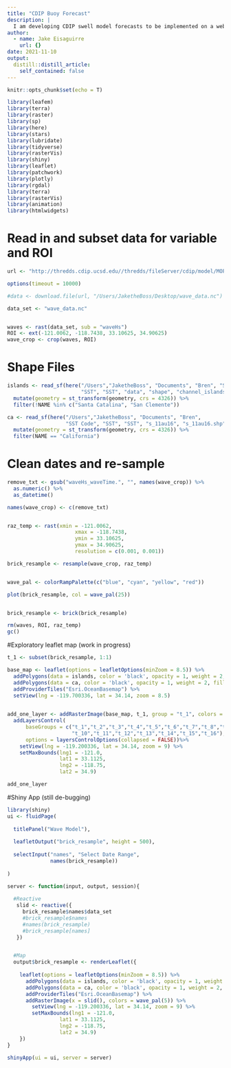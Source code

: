 ```yaml
---
title: "CDIP Buoy Forecast"
description: |
  I am developing CDIP swell model forecasts to be implemented on a website. This is a work in progress.
author:
  - name: Jake Eisaguirre
    url: {}
date: 2021-11-10
output:
  distill::distill_article:
    self_contained: false
---
```



```r
knitr::opts_chunk$set(echo = T)

library(leafem) 
library(terra)
library(raster)
library(sp)
library(here)
library(stars)
library(lubridate)
library(tidyverse)
library(rasterVis)
library(shiny)
library(leaflet)
library(patchwork)
library(plotly)
library(rgdal)
library(terra)
library(rasterVis)
library(animation)
library(htmlwidgets)
```


# Read in and subset data for variable and ROI
```r
url <- "http://thredds.cdip.ucsd.edu//thredds/fileServer/cdip/model/MOP_grids/CA_0.01_forecast.nc"

options(timeout = 10000)

#data <- download.file(url, "/Users/JaketheBoss/Desktop/wave_data.nc")

data_set <- "wave_data.nc"


waves <- rast(data_set, sub = "waveHs")
ROI <- ext(-121.0062, -118.7438, 33.10625, 34.90625)
wave_crop <- crop(waves, ROI)

```



# Shape Files
```r
islands <- read_sf(here("/Users","JaketheBoss", "Documents", "Bren", "SST Code", 
                        "SST", "SST", "data", "shape", "channel_islands.shp")) %>% 
  mutate(geometry = st_transform(geometry, crs = 4326)) %>% 
  filter(!NAME %in% c("Santa Catalina", "San Clemente"))

ca <- read_sf(here("/Users","JaketheBoss", "Documents", "Bren", 
                   "SST Code", "SST", "SST", "s_11au16", "s_11au16.shp")) %>% 
  mutate(geometry = st_transform(geometry, crs = 4326)) %>% 
  filter(NAME == "California")
```



# Clean dates and re-sample
```r
remove_txt <- gsub("waveHs_waveTime.", "", names(wave_crop)) %>% 
  as.numeric() %>% 
  as_datetime()

names(wave_crop) <- c(remove_txt)


raz_temp <- rast(xmin = -121.0062,
                      xmax = -118.7438,
                      ymin = 33.10625,
                      ymax = 34.90625,
                      resolution = c(0.001, 0.001))

brick_resample <- resample(wave_crop, raz_temp)


wave_pal <- colorRampPalette(c("blue", "cyan", "yellow", "red"))

plot(brick_resample, col = wave_pal(25))


brick_resample <- brick(brick_resample)

rm(waves, ROI, raz_temp)
gc()

```



#Exploratory leaflet map (work in progress)
```r

t_1 <- subset(brick_resample, 1:1)  

base_map <- leaflet(options = leafletOptions(minZoom = 8.5)) %>% 
  addPolygons(data = islands, color = 'black', opacity = 1, weight = 2, fill = F)%>% 
  addPolygons(data = ca, color = 'black', opacity = 1, weight = 2, fill = F) %>%
  addProviderTiles("Esri.OceanBasemap") %>% 
  setView(lng = -119.700336, lat = 34.14, zoom = 8.5)
  

add_one_layer <- addRasterImage(base_map, t_1, group = "t_1", colors = wave_pal(5)) %>% 
  addLayersControl(
      baseGroups = c("t_1","t_2","t_3","t_4","t_5","t_6","t_7","t_8","t_9",
                     "t_10","t_11","t_12","t_13","t_14","t_15","t_16"),
      options = layersControlOptions(collapsed = FALSE))%>% 
    setView(lng = -119.200336, lat = 34.14, zoom = 9) %>% 
    setMaxBounds(lng1 = -121.0,
                 lat1 = 33.1125,
                 lng2 = -118.75,
                 lat2 = 34.9) 

add_one_layer


```



#Shiny App (still de-bugging)
```r

library(shiny)
ui <- fluidPage(
  
  titlePanel("Wave Model"),
  
  leafletOutput("brick_resample", height = 500),
  
  selectInput("names", "Select Date Range",
              names(brick_resample))
  
)

server <- function(input, output, session){
  
  #Reactive
   slid <- reactive({
     brick_resample$names$data_set
     #brick_resample$names
     #names(brick_resample)
     #brick_resample[names]
   })


  #Map
  output$brick_resample <- renderLeaflet({
    
    leaflet(options = leafletOptions(minZoom = 8.5)) %>% 
      addPolygons(data = islands, color = 'black', opacity = 1, weight = 2, fill = F)%>% 
      addPolygons(data = ca, color = 'black', opacity = 1, weight = 2, fill = F)%>%
      addProviderTiles("Esri.OceanBasemap") %>% 
      addRasterImage(x = slid(), colors = wave_pal(5)) %>% 
        setView(lng = -119.200336, lat = 34.14, zoom = 9) %>% 
        setMaxBounds(lng1 = -121.0,
                 lat1 = 33.1125,
                 lng2 = -118.75,
                 lat2 = 34.9)
    })
}

shinyApp(ui = ui, server = server)
  
```


